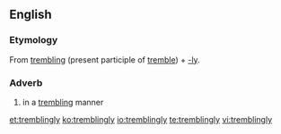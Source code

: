 ==English==

===Etymology===
From [[trembling]] (present participle of [[tremble]]) + [[-ly#Etymology 2|-ly]].

===Adverb===
{{en-adv}}

# in a [[trembling]] manner

[[et:tremblingly]]
[[ko:tremblingly]]
[[io:tremblingly]]
[[te:tremblingly]]
[[vi:tremblingly]]